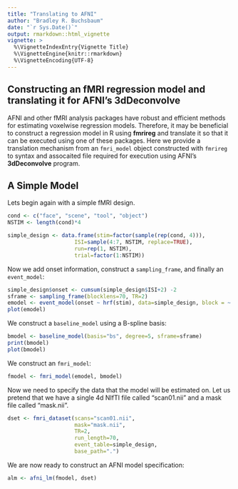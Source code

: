 ```yaml
---
title: "Translating to AFNI"
author: "Bradley R. Buchsbaum"
date: "`r Sys.Date()`"
output: rmarkdown::html_vignette
vignette: >
  %\VignetteIndexEntry{Vignette Title}
  %\VignetteEngine{knitr::rmarkdown}
  %\VignetteEncoding{UTF-8}
---
```



## Constructing an fMRI regression model and translating it for AFNI's 3dDeconvolve

AFNI and other fMRI analysis packages have robust and efficient methods for estimating voxelwise regression models. Therefore, it may be beneficial to construct a regression model in R using **fmrireg** and translate it so that it can be executed using one of these packages. Here we provide a translation mechanism from an `fmri_model` object constructed with `fmrireg` to syntax and assocaited file required for execution using AFNI's **3dDeconvolve** program.


## A Simple Model

Lets begin again with a simple fMRI design.

```r

cond <- c("face", "scene", "tool", "object")
NSTIM <- length(cond)*4

simple_design <- data.frame(stim=factor(sample(rep(cond, 4))), 
                     ISI=sample(4:7, NSTIM, replace=TRUE), 
                     run=rep(1, NSTIM),
                     trial=factor(1:NSTIM))

```

Now we add onset information, construct a `sampling_frame`, and finally an `event_model`:

```r
simple_design$onset <- cumsum(simple_design$ISI+2) -2
sframe <- sampling_frame(blocklens=70, TR=2)
emodel <- event_model(onset ~ hrf(stim), data=simple_design, block = ~ run, sampling_frame=sframe)
plot(emodel)
```


We construct a `baseline_model` using a B-spline basis:

```r
bmodel <- baseline_model(basis="bs", degree=5, sframe=sframe)
print(bmodel)
plot(bmodel)

```

We construct an `fmri_model`:

```r

fmodel <- fmri_model(emodel, bmodel)

```

Now we need to specify the data that the model will be estimated on. Let us pretend that we have a single 4d NIfTI file called "scan01.nii" and a mask file called "mask.nii".

```r

dset <- fmri_dataset(scans="scan01.nii",
                     mask="mask.nii",
                     TR=2,
                     run_length=70,
                     event_table=simple_design,
                     base_path=".")

```

We are now ready to construct an AFNI model specification:

```r
alm <- afni_lm(fmodel, dset)
```

